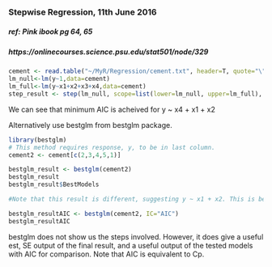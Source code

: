 ### Stepwise Regression, 11th June 2016

##### ref: Pink ibook pg 64, 65
##### https://onlinecourses.science.psu.edu/stat501/node/329

```r
cement <- read.table("~/MyR/Regression/cement.txt", header=T, quote="\"")
lm_null<-lm(y~1,data=cement)
lm_full<-lm(y~x1+x2+x3+x4,data=cement)
step_result <- step(lm_null, scope=list(lower=lm_null, upper=lm_full), direction="forward")
```
We can see that minimum AIC is acheived for y ~ x4 + x1 + x2

Alternatively use bestglm from bestglm package.
```r
library(bestglm)
# This method requires response, y, to be in last column.
cement2 <- cement[c(2,3,4,5,1)]

bestglm_result <- bestglm(cement2)
bestglm_result
bestglm_result$BestModels

#Note that this result is different, suggesting y ~ x1 + x2. This is because BIC rather than AIC #is used as the criterion by default. We can change this, and see that y ~ x4 + x1 + x2 is #chosen as before.

bestglm_resultAIC <- bestglm(cement2, IC="AIC")
bestglm_resultAIC
```
bestglm does not show us the steps involved. However, it does give a useful est, SE output of the final result, and a useful output of the tested models with AIC for comparison. Note that AIC is equivalent to Cp.